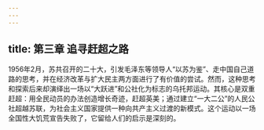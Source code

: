 ```yaml
---
---
---
```

title: 第三章 追寻赶超之路
---





1956年2月，苏共召开的二十大，引发毛泽东等领导人“以苏为鉴”、走中国自己道路的思考，并在经济改革与扩大民主两方面进行了有价值的尝试。然而，这种思考和探索后来却演绎出一场以“大跃进”和公社化为标志的乌托邦运动。其核心是双重赶超：用全民动员的办法创造增长奇迹，赶超英美；通过建立“一大二公”的人民公社超越苏联，为社会主义国家提供一种向共产主义过渡的新模式。这个运动以一场全国性大饥荒宣告失败了，它留给人们的启示是深刻的。